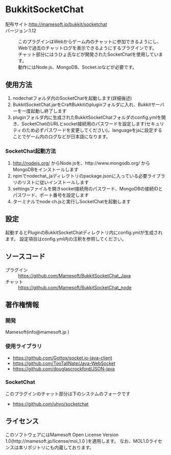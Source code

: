 =BukkitSocketChat=
;配布サイト:http://mamesoft.jp/bukkit/socketchat
;バージョン:1.12

:このプラグインはWebからゲーム内のチャットに参加できるようにし、Webで過去のチャットログを表示できるようにするプラグインです。
:チャット部分にはうひょ氏などが開発されたSocketChatを使用しています。
:動作にはNode.js、MongoDB、Socket.ioなどが必要です。


==使用方法==
#nodechatフォルダ内のSocketChatを起動します(詳細後述)
#BukkitSocketChat.jarをCraftBukkitのpluginフォルダに入れ、Bukkitサーバーを一度起動し終了します
#pluginフォルダ内に生成されたBukkitSocketChatフォルダのconfig.ymlを開き、SocketChatのURLとsocket接続用のパスワードを設定します(セキュリティのため必ずパスワードを変更してください)。languageをjaに設定することでゲーム内のログなどが日本語になります。

===SocketChat起動方法===
#http://nodejs.org/ からNode.jsを、http://www.mongodb.org/ からMongoDBをインストールします
#npmでnodechat_jaディレクトリのpackage.jsonに入っている必要ライブラリのリストに従いインストールします
#settingsファイルを開きsocket接続用のパスワード、MongoDBの接続IDとパスワード、ポート番号を設定します
#ターミナルでnode ch.jsと実行しSocketChatを起動します

==設定==
起動するとPluginのBukkitSocketChatディレクトリ内にconfig.ymlが生成されます。
設定項目はconfig.yml内の注釈を参照してください。

==ソースコード==
;プラグイン
:https://github.com/Mamesoft/BukkitSocketChat_Java
;チャット
:https://github.com/Mamesoft/BukkitSocketChat_node


==著作権情報==
===開発===
Mamesoft(info@mamesoft.jp )

===使用ライブラリ===
*https://github.com/Gottox/socket.io-java-client
*https://github.com/TooTallNate/Java-WebSocket
*https://github.com/douglascrockford/JSON-java

===SocketChat===
このプラグインのチャット部分は下のシステムのフォークです
*https://github.com/uhyo/socketchat


==ライセンス==
このソフトウェアにはMamesoft Open License Version 1.0(http://mamesoft.jp/license/mol_1.0 )を適用します。
なお、MOL1.0ライセンスは本リポジトリにも内蔵しております。